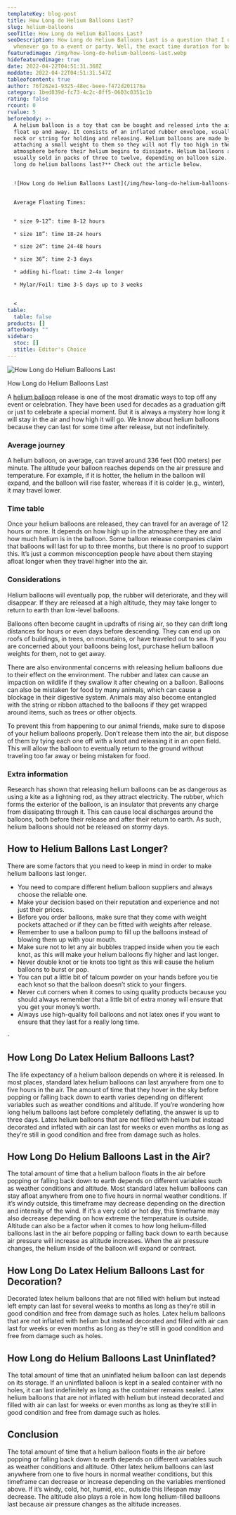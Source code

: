 ```yaml
---
templateKey: blog-post
title: How Long do Helium Balloons Last?
slug: helium-balloons
seoTitle: How Long do Helium Balloons Last?
seoDescription: How Long do Helium Balloons Last is a question that I often hear
  whenever go to a event or party. Well, the exact time duration for balloons..
featuredimage: /img/how-long-do-helium-balloons-last.webp
hidefeaturedimage: true
date: 2022-04-22T04:51:31.368Z
moddate: 2022-04-22T04:51:31.547Z
tableofcontent: true
author: 76f262e1-9325-48ec-beee-f472d201176a
category: 1bed039d-fc73-4c2c-8ff5-0603c0351c1b
rating: false
rcount: 0
rvalue: 5
beforebody: >-
  A helium balloon is a toy that can be bought and released into the air to
  float up and away. It consists of an inflated rubber envelope, usually with a
  neck or string for holding and releasing. Helium balloons are made by
  attaching a small weight to them so they will not fly too high in the
  atmosphere before their helium begins to dissipate. Helium balloons are
  usually sold in packs of three to twelve, depending on balloon size. So **how
  long do helium balloons last?** Check out the article below.


  ![How Long do Helium Balloons Last](/img/how-long-do-helium-balloons-last-2-200x300.jpg "How Long do Helium Balloons Last")


  Average Floating Times:


  * size 9-12”: time 8-12 hours

  * size 18”: time 18-24 hours

  * size 24”: time 24-48 hours

  * size 36”: time 2-3 days

  * adding hi-float: time 2-4x longer

  * Mylar/Foil: time 3-5 days up to 3 weeks


  <
table:
  table: false
products: []
afterbody: ""
sidebar:
  stoc: []
  stitle: Editor's Choice
---
```

![How Long do Helium Balloons Last](/img/how-long-do-helium-balloons-last-3-200x300-1-.jpg "How Long do Helium Balloons Last")

How Long do Helium Balloons Last

A [helium balloon](https://en.wikipedia.org/wiki/Gas_balloon) release is one of the most dramatic ways to top off any event or celebration. They have been used for decades as a graduation gift or just to celebrate a special moment. But it is always a mystery how long it will stay in the air and how high it will go. We know about helium balloons because they can last for some time after release, but not indefinitely.

### Average journey

A helium balloon, on average, can travel around 336 feet (100 meters) per minute. The altitude your balloon reaches depends on the air pressure and temperature. For example, if it is hotter, the helium in the balloon will expand, and the balloon will rise faster, whereas if it is colder (e.g., winter), it may travel lower.

### Time table

Once your helium balloons are released, they can travel for an average of 12 hours or more. It depends on how high up in the atmosphere they are and how much helium is in the balloon. Some balloon release companies claim that balloons will last for up to three months, but there is no proof to support this. It’s just a common misconception people have about them staying afloat longer when they travel higher into the air.

### Considerations

Helium balloons will eventually pop, the rubber will deteriorate, and they will disappear. If they are released at a high altitude, they may take longer to return to earth than low-level balloons.

Balloons often become caught in updrafts of rising air, so they can drift long distances for hours or even days before descending. They can end up on roofs of buildings, in trees, on mountains, or have traveled out to sea. If you are concerned about your balloons being lost, purchase helium balloon weights for them, not to get away.

There are also environmental concerns with releasing helium balloons due to their effect on the environment. The rubber and latex can cause an impaction on wildlife if they swallow it after chewing on a balloon. Balloons can also be mistaken for food by many animals, which can cause a blockage in their digestive system. Animals may also become entangled with the string or ribbon attached to the balloons if they get wrapped around items, such as trees or other objects.

To prevent this from happening to our animal friends, make sure to dispose of your helium balloons properly. Don’t release them into the air, but dispose of them by tying each one off with a knot and releasing it in an open field. This will allow the balloon to eventually return to the ground without traveling too far away or being mistaken for food.

### Extra information

Research has shown that releasing helium balloons can be as dangerous as using a kite as a lightning rod, as they attract electricity. The rubber, which forms the exterior of the balloon, is an insulator that prevents any charge from dissipating through it. This can cause local discharges around the balloons, both before their release and after their return to earth. As such, helium balloons should not be released on stormy days.

## How to Helium Ballons Last Longer?

There are some factors that you need to keep in mind in order to make helium balloons last longer.

* You need to compare different helium balloon suppliers and always choose the reliable one.
* Make your decision based on their reputation and experience and not just their prices.
* Before you order balloons, make sure that they come with weight pockets attached or if they can be fitted with weights after release.
* Remember to use a balloon pump to fill up the balloons instead of blowing them up with your mouth.
* Make sure not to let any air bubbles trapped inside when you tie each knot, as this will make your helium balloons fly higher and last longer.
* Never double knot or tie knots too tight as this will cause the helium balloons to burst or pop.
* You can put a little bit of talcum powder on your hands before you tie each knot so that the balloon doesn’t stick to your fingers.
* Never cut corners when it comes to using quality products because you should always remember that a little bit of extra money will ensure that you get your money’s worth.
* Always use high-quality foil balloons and not latex ones if you want to ensure that they last for a really long time.

· 

## How Long Do Latex Helium Balloons Last?

The life expectancy of a helium balloon depends on where it is released. In most places, standard latex helium balloons can last anywhere from one to five hours in the air. The amount of time that they hover in the sky before popping or falling back down to earth varies depending on different variables such as weather conditions and altitude. If you’re wondering how long helium balloons last before completely deflating, the answer is up to three days. Latex helium balloons that are not filled with helium but instead decorated and inflated with air can last for weeks or even months as long as they’re still in good condition and free from damage such as holes.

## How Long Do Helium Balloons Last in the Air?

The total amount of time that a helium balloon floats in the air before popping or falling back down to earth depends on different variables such as weather conditions and altitude. Most standard latex helium balloons can stay afloat anywhere from one to five hours in normal weather conditions. If it’s windy outside, this timeframe may decrease depending on the direction and intensity of the wind. If it’s a very cold or hot day, this timeframe may also decrease depending on how extreme the temperature is outside. Altitude can also be a factor when it comes to how long helium-filled balloons last in the air before popping or falling back down to earth because air pressure will increase as altitude increases. When the air pressure changes, the helium inside of the balloon will expand or contract.

## How Long Do Latex Helium Balloons Last for Decoration?

Decorated latex helium balloons that are not filled with helium but instead left empty can last for several weeks to months as long as they’re still in good condition and free from damage such as holes. Latex helium balloons that are not inflated with helium but instead decorated and filled with air can last for weeks or even months as long as they’re still in good condition and free from damage such as holes.

## How Long do Helium Balloons Last Uninflated?

The total amount of time that an uninflated helium balloon can last depends on its storage. If an uninflated balloon is kept in a sealed container with no holes, it can last indefinitely as long as the container remains sealed. Latex helium balloons that are not inflated with helium but instead decorated and filled with air can last for weeks or even months as long as they’re still in good condition and free from damage such as holes.

## Conclusion

The total amount of time that a helium balloon floats in the air before popping or falling back down to earth depends on different variables such as weather conditions and altitude. Other latex helium balloons can last anywhere from one to five hours in normal weather conditions, but this timeframe can decrease or increase depending on the variables mentioned above. If it’s windy, cold, hot, humid, etc., outside this lifespan may decrease. The altitude also plays a role in how long helium-filled balloons last because air pressure changes as the altitude increases.